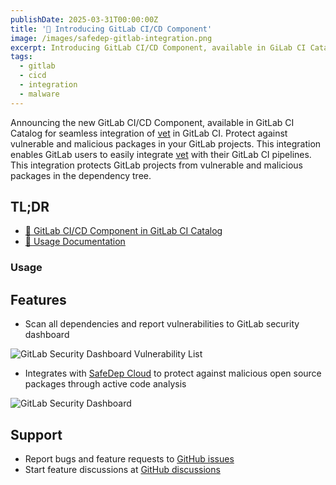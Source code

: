 ```yaml
---
publishDate: 2025-03-31T00:00:00Z
title: '🚀 Introducing GitLab CI/CD Component'
image: /images/safedep-gitlab-integration.png
excerpt: Introducing GitLab CI/CD Component, available in GiLab CI Catalog for seamless integration of vet in GitLab CI. Protect against vulnerable and malicious packages in your GitLab projects.
tags:
  - gitlab
  - cicd
  - integration
  - malware
---
```



Announcing the new GitLab CI/CD Component, available in GitLab CI Catalog for seamless integration of [vet](https://github.com/safedep/vet) in GitLab CI. Protect against vulnerable and malicious packages in your GitLab projects. This integration enables GitLab users to easily integrate [vet](https://github.com/safedep/vet) with their GitLab CI pipelines. This integration protects GitLab projects from vulnerable and malicious packages in the dependency tree.

## TL;DR

- [🚀 GitLab CI/CD Component in GitLab CI Catalog](https://gitlab.com/explore/catalog/safedep/ci-components/vet)
- [📄 Usage Documentation](https://docs.safedep.io/guides/gitlab-dependency-scanning)

### Usage

<YouTube id="https://youtu.be/3FwcVVR9-1c" />

## Features

- Scan all dependencies and report vulnerabilities to GitLab security dashboard

![GitLab Security Dashboard Vulnerability List](/images/gitlab-ci-catalog-vulnerability-list.png)

- Integrates with [SafeDep Cloud](https://docs.safedep.io/cloud/malware-analysis) to protect against malicious open source packages through active code analysis

![GitLab Security Dashboard](/images/gitlab-ci-catalog-malicious-package.png)

## Support

- Report bugs and feature requests to [GitHub issues](https://github.com/safedep/vet/issues)
- Start feature discussions at [GitHub discussions](https://github.com/safedep/vet/discussions)